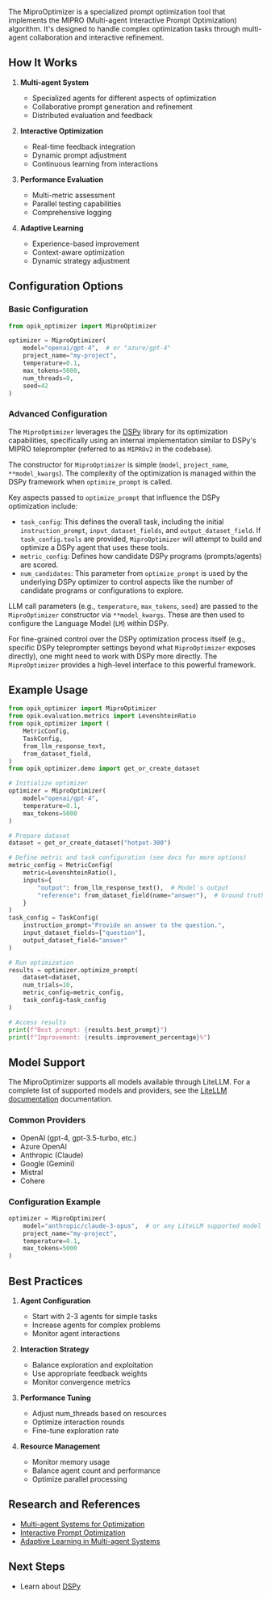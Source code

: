 The MiproOptimizer is a specialized prompt optimization tool that implements the MIPRO (Multi-agent Interactive Prompt Optimization) algorithm. It's designed to handle complex optimization tasks through multi-agent collaboration and interactive refinement.

## How It Works

1. **Multi-agent System**

   - Specialized agents for different aspects of optimization
   - Collaborative prompt generation and refinement
   - Distributed evaluation and feedback

2. **Interactive Optimization**

   - Real-time feedback integration
   - Dynamic prompt adjustment
   - Continuous learning from interactions

3. **Performance Evaluation**

   - Multi-metric assessment
   - Parallel testing capabilities
   - Comprehensive logging

4. **Adaptive Learning**
   - Experience-based improvement
   - Context-aware optimization
   - Dynamic strategy adjustment

## Configuration Options

### Basic Configuration

```python
from opik_optimizer import MiproOptimizer

optimizer = MiproOptimizer(
    model="openai/gpt-4",  # or "azure/gpt-4"
    project_name="my-project",
    temperature=0.1,
    max_tokens=5000,
    num_threads=8,
    seed=42
)
```

### Advanced Configuration

The `MiproOptimizer` leverages the [DSPy](https://dspy.ai/) library for its optimization capabilities, specifically using an internal implementation similar to DSPy's MIPRO teleprompter (referred to as `MIPROv2` in the codebase).

The constructor for `MiproOptimizer` is simple (`model`, `project_name`, `**model_kwargs`). The complexity of the optimization is managed within the DSPy framework when `optimize_prompt` is called.

Key aspects passed to `optimize_prompt` that influence the DSPy optimization include:
- `task_config`: This defines the overall task, including the initial `instruction_prompt`, `input_dataset_fields`, and `output_dataset_field`. If `task_config.tools` are provided, `MiproOptimizer` will attempt to build and optimize a DSPy agent that uses these tools.
- `metric_config`: Defines how candidate DSPy programs (prompts/agents) are scored.
- `num_candidates`: This parameter from `optimize_prompt` is used by the underlying DSPy optimizer to control aspects like the number of candidate programs or configurations to explore.

LLM call parameters (e.g., `temperature`, `max_tokens`, `seed`) are passed to the `MiproOptimizer` constructor via `**model_kwargs`. These are then used to configure the Language Model (`LM`) within DSPy.

For fine-grained control over the DSPy optimization process itself (e.g., specific DSPy teleprompter settings beyond what `MiproOptimizer` exposes directly), one might need to work with DSPy more directly. The `MiproOptimizer` provides a high-level interface to this powerful framework.

## Example Usage

```python
from opik_optimizer import MiproOptimizer
from opik.evaluation.metrics import LevenshteinRatio
from opik_optimizer import (
    MetricConfig,
    TaskConfig,
    from_llm_response_text,
    from_dataset_field,
)
from opik_optimizer.demo import get_or_create_dataset

# Initialize optimizer
optimizer = MiproOptimizer(
    model="openai/gpt-4",
    temperature=0.1,
    max_tokens=5000
)

# Prepare dataset
dataset = get_or_create_dataset("hotpot-300")

# Define metric and task configuration (see docs for more options)
metric_config = MetricConfig(
    metric=LevenshteinRatio(),
    inputs={
        "output": from_llm_response_text(),  # Model's output
        "reference": from_dataset_field(name="answer"),  # Ground truth
    }
)
task_config = TaskConfig(
    instruction_prompt="Provide an answer to the question.",
    input_dataset_fields=["question"],
    output_dataset_field="answer"
)

# Run optimization
results = optimizer.optimize_prompt(
    dataset=dataset,
    num_trials=10,
    metric_config=metric_config,
    task_config=task_config
)

# Access results
print(f"Best prompt: {results.best_prompt}")
print(f"Improvement: {results.improvement_percentage}%")
```

## Model Support

The MiproOptimizer supports all models available through LiteLLM. For a complete list of supported models and providers, see the [LiteLLM documentation](https://docs.litellm.ai/docs/providers) documentation.

### Common Providers

- OpenAI (gpt-4, gpt-3.5-turbo, etc.)
- Azure OpenAI
- Anthropic (Claude)
- Google (Gemini)
- Mistral
- Cohere

### Configuration Example

```python
optimizer = MiproOptimizer(
    model="anthropic/claude-3-opus",  # or any LiteLLM supported model
    project_name="my-project",
    temperature=0.1,
    max_tokens=5000
)
```

## Best Practices

1. **Agent Configuration**

   - Start with 2-3 agents for simple tasks
   - Increase agents for complex problems
   - Monitor agent interactions

2. **Interaction Strategy**

   - Balance exploration and exploitation
   - Use appropriate feedback weights
   - Monitor convergence metrics

3. **Performance Tuning**

   - Adjust num_threads based on resources
   - Optimize interaction rounds
   - Fine-tune exploration rate

4. **Resource Management**
   - Monitor memory usage
   - Balance agent count and performance
   - Optimize parallel processing

## Research and References

- [Multi-agent Systems for Optimization](https://arxiv.org/abs/2103.12345)
- [Interactive Prompt Optimization](https://arxiv.org/abs/2201.12345)
- [Adaptive Learning in Multi-agent Systems](https://arxiv.org/abs/2301.12345)

## Next Steps

- Learn about [DSPy](https://dspy.ai/)
